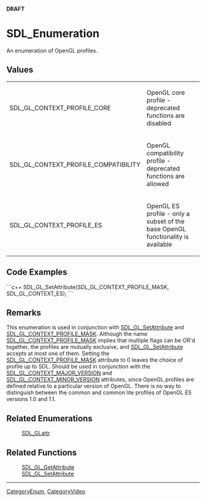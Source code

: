 <!-- pragma section-numbers off -->
<!-- pragma camelcase off -->
'''DRAFT'''

= SDL_Enumeration =
An enumeration of OpenGL profiles.



== Values ==
{|
|SDL_GL_CONTEXT_PROFILE_CORE
|OpenGL core profile - deprecated functions are disabled
|-
|SDL_GL_CONTEXT_PROFILE_COMPATIBILITY
|OpenGL compatibility profile - deprecated functions are allowed
|-
|SDL_GL_CONTEXT_PROFILE_ES
|OpenGL ES profile - only a subset of the base OpenGL functionality is available
|}

== Code Examples ==
```c++
SDL_GL_SetAttribute(SDL_GL_CONTEXT_PROFILE_MASK, SDL_GL_CONTEXT_ES);
```


== Remarks ==
This enumeration is used in conjunction with [[SDL_GL_SetAttribute]] and [[SDL_GLattr|SDL_GL_CONTEXT_PROFILE_MASK]].  Although the name [[SDL_GLattr|SDL_GL_CONTEXT_PROFILE_MASK]] implies that multiple flags can be OR'd together, the profiles are mutually exclusive, and [[SDL_GL_SetAttribute]] accepts at most one of them.  Setting the [[SDL_GLattr|SDL_GL_CONTEXT_PROFILE_MASK]] attribute to 0 leaves the choice of profile up to SDL.  Should be used in conjunction with the [[SDL_GLattr|SDL_GL_CONTEXT_MAJOR_VERSION]] and [[SDL_GLattr|SDL_GL_CONTEXT_MINOR_VERSION]] attributes, since OpenGL profiles are defined relative to a particular version of OpenGL.  There is no way to distinguish between the common and common lite profiles of OpenGL ES versions 1.0 and 1.1.


== Related Enumerations ==
:[[SDL_GLattr]] 

== Related Functions ==
:[[SDL_GL_GetAttribute]]
:[[SDL_GL_SetAttribute]]

----
[[CategoryEnum]], [[CategoryVideo]]
